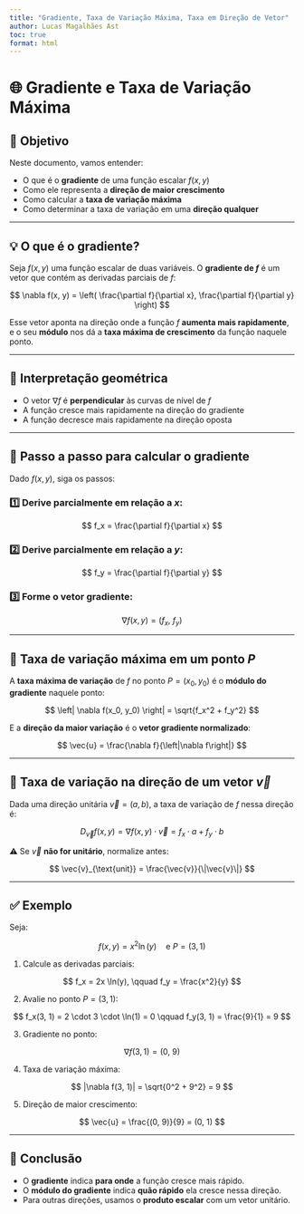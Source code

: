 ```yaml
---
title: "Gradiente, Taxa de Variação Máxima, Taxa em Direção de Vetor"
author: Lucas Magalhães Ast
toc: true
format: html
---
```


# 🌐 Gradiente e Taxa de Variação Máxima

## 🎯 Objetivo

Neste documento, vamos entender:

- O que é o **gradiente** de uma função escalar $f(x, y)$
- Como ele representa a **direção de maior crescimento**
- Como calcular a **taxa de variação máxima**
- Como determinar a taxa de variação em uma **direção qualquer**

---

## 💡 O que é o gradiente?

Seja $f(x, y)$ uma função escalar de duas variáveis. O **gradiente de $f$** é um vetor que contém as derivadas parciais de $f$:

$$
\nabla f(x, y) = \left( \frac{\partial f}{\partial x}, \frac{\partial f}{\partial y} \right)
$$

Esse vetor aponta na direção onde a função $f$ **aumenta mais rapidamente**, e o seu **módulo** nos dá a **taxa máxima de crescimento** da função naquele ponto.

---

## 📐 Interpretação geométrica

- O vetor $\nabla f$ é **perpendicular** às curvas de nível de $f$
- A função cresce mais rapidamente na direção do gradiente
- A função decresce mais rapidamente na direção oposta

---

## 🧮 Passo a passo para calcular o gradiente

Dado $f(x, y)$, siga os passos:

### 1️⃣ Derive parcialmente em relação a $x$:

$$
f_x = \frac{\partial f}{\partial x}
$$

### 2️⃣ Derive parcialmente em relação a $y$:

$$
f_y = \frac{\partial f}{\partial y}
$$

### 3️⃣ Forme o vetor gradiente:

$$
\nabla f(x, y) = (f_x,\ f_y)
$$

---

## 📍 Taxa de variação máxima em um ponto $P$

A **taxa máxima de variação** de $f$ no ponto $P = (x_0, y_0)$ é o **módulo do gradiente** naquele ponto:

$$
\left| \nabla f(x_0, y_0) \right| = \sqrt{f_x^2 + f_y^2}
$$

E a **direção da maior variação** é o **vetor gradiente normalizado**:

$$
\vec{u} = \frac{\nabla f}{\left|\nabla f\right|}
$$

---

## 🔄 Taxa de variação na direção de um vetor $\vec{v}$

Dada uma direção unitária $\vec{v} = (a, b)$, a taxa de variação de $f$ nessa direção é:

$$
D_{\vec{v}} f(x, y) = \nabla f(x, y) \cdot \vec{v} = f_x \cdot a + f_y \cdot b
$$

⚠️ Se $\vec{v}$ **não for unitário**, normalize antes:

$$
\vec{v}_{\text{unit}} = \frac{\vec{v}}{\|\vec{v}\|}
$$

---

## ✅ Exemplo

Seja:

$$
f(x, y) = x^2 \ln(y)
\quad \text{e } P = (3, 1)
$$

1. Calcule as derivadas parciais:

$$
f_x = 2x \ln(y), \qquad f_y = \frac{x^2}{y}
$$

2. Avalie no ponto $P = (3, 1)$:

$$
f_x(3, 1) = 2 \cdot 3 \cdot \ln(1) = 0
\qquad
f_y(3, 1) = \frac{9}{1} = 9
$$

3. Gradiente no ponto:

$$
\nabla f(3, 1) = (0,\ 9)
$$

4. Taxa de variação máxima:

$$
|\nabla f(3, 1)| = \sqrt{0^2 + 9^2} = 9
$$

5. Direção de maior crescimento:

$$
\vec{u} = \frac{(0, 9)}{9} = (0, 1)
$$

---

## 🧠 Conclusão

- O **gradiente** indica **para onde** a função cresce mais rápido.
- O **módulo do gradiente** indica **quão rápido** ela cresce nessa direção.
- Para outras direções, usamos o **produto escalar** com um vetor unitário.

